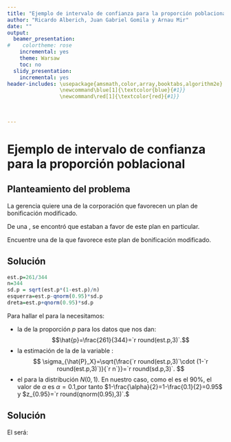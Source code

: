 ```yaml
---
title: "Ejemplo de intervalo de confianza para la proporción poblacional"
author: "Ricardo Alberich, Juan Gabriel Gomila y Arnau Mir"
date: ""
output:
  beamer_presentation:
#    colortheme: rose
    incremental: yes
    theme: Warsaw
    toc: no
  slidy_presentation:
    incremental: yes
header-includes: \usepackage{amsmath,color,array,booktabs,algorithm2e}
                 \newcommand\blue[1]{\textcolor{blue}{#1}}
                 \newcommand\red[1]{\textcolor{red}{#1}}

                 
              
---
```



# Ejemplo de intervalo de confianza para la proporción poblacional

## Planteamiento del problema
La gerencia quiere una \red{estimación de la proporción de empleados} de la corporación que favorecen un plan de bonificación modificado. 
\pause

De una \blue{muestra aleatoria de $344$ empleados}, se encontró que \red{$261$} estaban a favor de este plan en particular. 
\pause

Encuentre una \red{estimación del intervalo de confianza del $90\%$} de la \red{proporción de población real} que favorece este plan de bonificación modificado.

## Solución
```r
est.p=261/344
n=344
sd.p = sqrt(est.p*(1-est.p)/n)
esquerra=est.p-qnorm(0.95)*sd.p
dreta=est.p+qnorm(0.95)*sd.p
```

Para hallar el \red{intervalo de confianza} para la \red{proporción $p$} necesitamos:

* la \red{estimación} de la proporción $p$ para los datos que nos dan: $$\hat{p}=\frac{261}{344}=`r round(est.p,3)`.$$
* la estimación de la \red{estimación estándar} de la variable \red{proporción muestral}:
$$
\sigma_{\hat{P}_X}=\sqrt{\frac{`r round(est.p,3)`\cdot (1-`r round(est.p,3)`)}{`r n`}}=`r round(sd.p,3)`.
$$
* el \red{percentil $1-\frac{\alpha}{2}$} para la distribución $N(0,1)$. \pause En nuestro caso, como el \red{nivel de confianza} es el $90\%$, el valor de $\alpha$ es $\alpha =0.1$,\pause por tanto $1-\frac{\alpha}{2}=1-\frac{0.1}{2}=0.95$ y $z_{0.95}=`r round(qnorm(0.95),3)`.$

## Solución
El \red{intervalo de confianza} será:
\begin{align*}
& \left(\hat{p}-z_{1-\frac{\alpha}{2}}\sqrt{\frac{\hat{p}\cdot (1-\hat{p})}{n}},\hat{p}+z_{1-\frac{\alpha}{2}}\sqrt{\frac{\hat{p}\cdot (1-\hat{p})}{n}}\right) \\ &=
\Biggl(`r round(est.p,3)`-`r round(qnorm(0.95),3)`\cdot \sqrt{\frac{`r round(est.p,3)`\cdot (1-`r round(est.p,3)`)}{`r n`}},\\ & \quad\quad `r round(est.p,3)`+`r round(qnorm(0.95),3)`\cdot \sqrt{\frac{`r round(est.p,3)`\cdot (1-`r round(est.p,3)`)}{`r n`}}\Biggr)\\ & = (`r round(esquerra,3)`,`r round(dreta,3)`).
\end{align*}